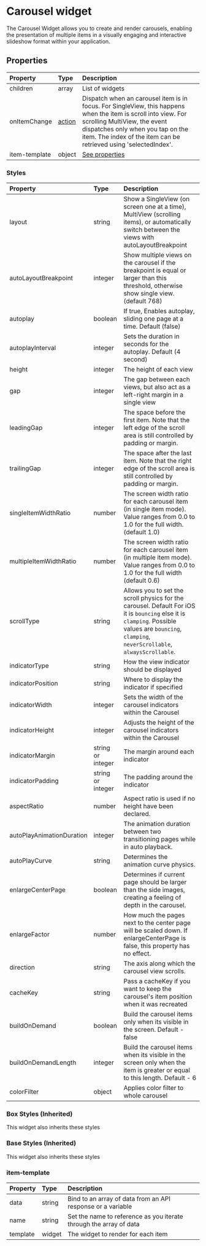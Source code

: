 
# Carousel widget

The Carousel Widget allows you to create and render carousels, enabling the presentation of multiple items in a visually engaging and interactive slideshow format within your application.

<EnsemblePreview 
  appId="e24402cb-75e2-404c-866c-29e6c3dd7992"
  screenId="2e1d88b1-f281-4c2c-9bb1-bd18016d2b8c"
  height="700px"
/>

## Properties

| Property      | Type   | Description                                                                                                                                                                                                                                            |
| :------------ | :----- | :----------------------------------------------------------------------------------------------------------------------------------------------------------------------------------------------------------------------------------------------------- |
| children      | array  | List of widgets                                                                                                                                                                                                                                        |
| onItemChange  | [action](/actions/directory.md) | Dispatch when an carousel item is in focus. For SingleView, this happens when the item is scroll into view. For scrolling MultiView, the event dispatches only when you tap on the item. The index of the item can be retrieved using 'selectedIndex'. |                                                                                                                                                                                                                              |
| item-template | object | [See properties](#item-template)                                                                                                                                                                                                                       |

### Styles

| Property               | Type              | Description                                                                                                                                                                                                                                                                                                                |
| :--------------------- | :---------------- | :------------------------------------------------------------------------------------------------------------------------------------------------------------------------------------------------------------------------------------------------------------------------------------------------------------------------- |
| layout                 | string            | Show a SingleView (on screen one at a time), MultiView (scrolling items), or automatically switch between the views with autoLayoutBreakpoint                                                                                                                                                                              |
| autoLayoutBreakpoint   | integer           | Show multiple views on the carousel if the breakpoint is equal or larger than this threshold, otherwise show single view. (default 768)                                                                                                                                                                                    |
| autoplay               | boolean           | If true, Enables autoplay, sliding one page at a time. Default (false)                                                                                                                                                                                                                                                     |
| autoplayInterval       | integer           | Sets the duration in seconds for the autoplay. Default (4 second)                                                                                                                                                                                                                                                          |
| height                 | integer           | The height of each view                                                                                                                                                                                                                                                                                                    |
| gap                    | integer           | The gap between each views, but also act as a left-right margin in a single view                                                                                                                                                                                                                                           |
| leadingGap             | integer           | The space before the first item. Note that the left edge of the scroll area is still controlled by padding or margin.                                                                                                                                                                                                      |
| trailingGap            | integer           | The space after the last item. Note that the right edge of the scroll area is still controlled by padding or margin.                                                                                                                                                                                                       |
| singleItemWidthRatio   | number            | The screen width ratio for each carousel item (in single item mode). Value ranges from 0.0 to 1.0 for the full width. (default 1.0)                                                                                                                                                                                        |
| multipleItemWidthRatio | number            | The screen width ratio for each carousel item (in multiple item mode). Value ranges from 0.0 to 1.0 for the full width (default 0.6)                                                                                                                                                                                       |
| scrollType          | string            | Allows you to set the scroll physics for the carousel. Default For iOS it is `bouncing` else it is `clamping`. Possible values are `bouncing`, `clamping`, `neverScrollable`, `alwaysScrollable`.                                                                                                                                                                                      |
| indicatorType          | string            | How the view indicator should be displayed                                                                                                                                                                                                                                                                                 |
| indicatorPosition      | string            | Where to display the indicator if specified                                                                                                                                                                                                                                                                                |
| indicatorWidth         | integer           | Sets the width of the carousel indicators within the Carousel                                                                                                                                                                                                                                                              |
| indicatorHeight        | integer           | Adjusts the height of the carousel indicators within the Carousel                                                                                                                                                                                                                                                          |
| indicatorMargin        | string or integer | The margin around each indicator                                                                                                                                                                                                                                                                                           |
| indicatorPadding        | string or integer | The padding around the indicator                                                                                                                                                                                                                                                                                           |
| aspectRatio        | number | Aspect ratio is used if no height have been declared.                                                                                                                                                                                                                                                                                     |
| autoPlayAnimationDuration        | integer | The animation duration between two transitioning pages while in auto playback.                                                                                                                                                                                                                                                                                  |
| autoPlayCurve        | string | Determines the animation curve physics.                                                                                                                                                                                                                                                                                     |
| enlargeCenterPage        | boolean | Determines if current page should be larger than the side images, creating a feeling of depth in the carousel.                                                                                                                                                                                                                                                                                     |
| enlargeFactor        | number | How much the pages next to the center page will be scaled down. If enlargeCenterPage is false, this property has no effect.                                                                                                                                                                                                                                                                                     |
| direction        | string | The axis along which the carousel view scrolls.                                                                                                                                                                                                                                                                                     |
| cacheKey        | string | Pass a cacheKey if you want to keep the carousel's item position when it was recreated                                                                                                                                                                                                                                                                                     |
| buildOnDemand        | boolean | Build the carousel items only when its visible in the screen. Default - false                                                                                                                                                                                                                                                                                     |
| buildOnDemandLength        | integer | Build the carousel items when its visible in the screen only when the item is greater or equal to this length. Default - 6
| colorFilter             | object |  Applies color filter to whole carousel   |                                                                                                                                                                                                                                                                                     |


### Box Styles (Inherited)
This widget also inherits these styles

<BoxStyles />

### Base Styles (Inherited)
This widget also inherits these styles

<BaseStyles />

### item-template

| Property | Type   | Description                                                        |
| :------- | :----- | :----------------------------------------------------------------- |
| data     | string | Bind to an array of data from an API response or a variable        |
| name     | string | Set the name to reference as you iterate through the array of data |
| template | widget | The widget to render for each item                                 |
